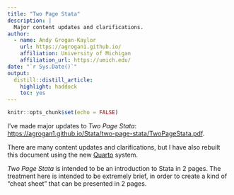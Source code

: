 ```yaml
---
title: "Two Page Stata"
description: |
  Major content updates and clarifications.
author:
  - name: Andy Grogan-Kaylor 
    url: https://agrogan1.github.io/
    affiliation: University of Michigan
    affiliation_url: https://umich.edu/
date: "`r Sys.Date()`"
output:
  distill::distill_article:
    highlight: haddock
    toc: yes
---
```


```r

knitr::opts_chunk$set(echo = FALSE)

```

I've made major updates to *Two Page Stata*: [https://agrogan1.github.io/Stata/two-page-stata/TwoPageStata.pdf](https://agrogan1.github.io/Stata/two-page-stata/TwoPageStata.pdf).

There are many content updates and clarifications, but I have also rebuilt this document using the new [Quarto](https://quarto.org/) system.

*Two Page Stata* is intended to be an introduction to Stata in 2 pages. The treatment here is intended to be extremely brief, in order to create a kind of "cheat sheet" that can be presented in 2 pages.


